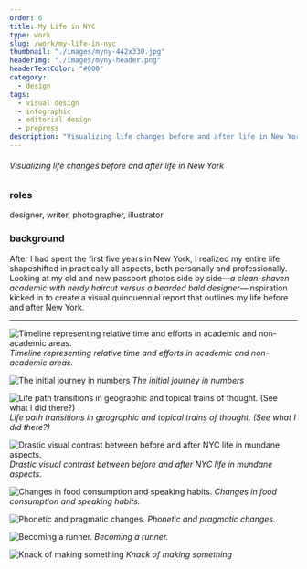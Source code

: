 ```yaml
---
order: 6
title: My Life in NYC
type: work
slug: /work/my-life-in-nyc
thumbnail: "./images/myny-442x330.jpg"
headerImg: "./images/myny-header.png"
headerTextColor: "#000"
category:
  - design
tags:
  - visual design
  - infographic
  - editorial design
  - prepress
description: "Visualizing life changes before and after life in New York"
---
```



###### Visualizing life changes before and after life in New York

<section class="portfolioDetail">

### roles

designer, writer, photographer, illustrator

</section>

<section class="portfolioDetail">

### background

After I had spent the first five years in New York, I realized my entire life shapeshifted in practically all aspects, both personally and professionally. Looking at my old and new passport photos side by side&mdash;_a clean-shaven academic with nerdy haircut versus a bearded bald designer_&mdash;inspiration kicked in to create a visual quinquennial report that outlines my life before and after New York.

</section>

<ButtonContainer>
  <SimpleButton
    cta="Download as PDF"
    link="testlink"
    color="var(--yellow500)"
  />
  <SimpleButton
    cta="Purchase printed copy"
    link="http://www.blurb.com/b/2755937-my-life-in-nyc"
    color="var(--green500)"
  />
</ButtonContainer>

---

<div class="img-border">

![Timeline representing relative time and efforts in academic and non-academic areas.](./images/myny_05.jpg)
_Timeline representing relative time and efforts in academic and non-academic areas._

![The initial journey in numbers](./images/myny_06.jpg)
_The initial journey in numbers_

![Life path transitions in geographic and topical trains of thought. (<em>See what I did there?</em>)](./images/myny_07.jpg)
_Life path transitions in geographic and topical trains of thought. (<em>See what I did there?</em>)_

![Drastic visual contrast between before and after NYC life in mundane aspects.](./images/myny_08.jpg)
_Drastic visual contrast between before and after NYC life in mundane aspects._

![Changes in food consumption and speaking habits.](./images/myny_11.jpg)
_Changes in food consumption and speaking habits._

![Phonetic and pragmatic changes.](./images/myny_12.jpg)
_Phonetic and pragmatic changes._

![Becoming a runner.](./images/myny_19.jpg)
_Becoming a runner._

![Knack of making something](./images/myny_21.jpg)
_Knack of making something_

</div>
